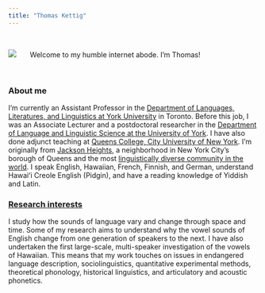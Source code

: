 ```yaml
---
title: "Thomas Kettig"
---
```

<br>

![](./images/me_round.png)
&nbsp; &nbsp; &nbsp; Welcome to my humble internet abode. I'm Thomas!

<br>


### About me
I'm currently an Assistant Professor in the [Department of Languages, Literatures, and Linguistics at York University](https://www.yorku.ca/laps/dlll/) in Toronto. Before this job, I was an Associate Lecturer and a postdoctoral researcher in the [Department of Language and Linguistic Science at the University of York](https://www.york.ac.uk/language/). I have also done adjunct teaching at [Queens College, City University of New York](https://www.qc.cuny.edu/academics/lcd/).
I'm originally from [Jackson Heights](https://en.wikipedia.org/wiki/Jackson_Heights,_Queens), a neighborhood in New York City's borough of Queens and the most [linguistically diverse community in the world](https://www.csmonitor.com/USA/Society/2019/0705/Saving-vanishing-words-Why-Queens-is-the-Noah-s-Ark-of-languages). I speak English, Hawaiian, French, Finnish, and German, understand Hawaiʻi Creole English (Pidgin), and have a reading knowledge of Yiddish and Latin.

### [Research interests](./topic.html)
I study how the sounds of language vary and change through space and time. Some of my research aims to understand why the vowel sounds of English change from one generation of speakers to the next. I have also undertaken the first large-scale, multi-speaker investigation of the vowels of Hawaiian. This means that my work touches on issues in endangered language description, sociolinguistics, quantitative experimental methods, theoretical phonology, historical linguistics, and articulatory and acoustic phonetics.

